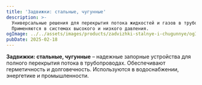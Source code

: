 ```yaml
---
title: 'Задвижки: стальные, чугунные'
description: >-
  Универсальные решения для перекрытия потока жидкостей и газов в трубопроводах.
  Применяются в системах высокого и низкого давления.
ogImage: ../../assets/images/products/zadvizhki-stalnye-i-chugunnye/ogImage.png
pubDate: 2025-02-18
---
```

**Задвижки: стальные, чугунные** – надежные запорные устройства для полного перекрытия потока в трубопроводах. Обеспечивают герметичность и долговечность. Используются в водоснабжении, энергетике и промышленности.
